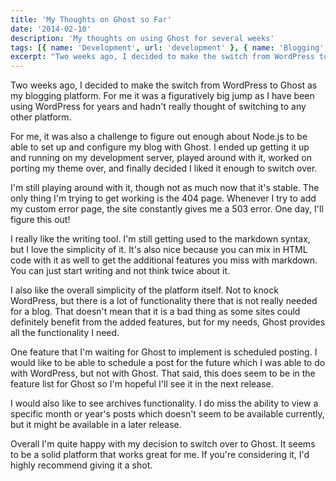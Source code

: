 ```yaml
---
title: 'My Thoughts on Ghost so Far'
date: '2014-02-10'
description: 'My thoughts on using Ghost for several weeks'
tags: [{ name: 'Development', url: 'development' }, { name: 'Blogging', url: 'blogging' }, { name: 'Thoughts', url: 'thoughts' }]
excerpt: "Two weeks ago, I decided to make the switch from WordPress to Ghost as my blogging platform. For me it was a figuratively big jump as I have been using WordPress for years and hadn't really thought of switching to any other platform."
---
```


Two weeks ago, I decided to make the switch from WordPress to Ghost as my blogging platform. For me it was a figuratively big jump as I have been using WordPress for years and hadn't really thought of switching to any other platform.

For me, it was also a challenge to figure out enough about Node.js to be able to set up and configure my blog with Ghost. I ended up getting it up and running on my development server, played around with it, worked on porting my theme over, and finally decided I liked it enough to switch over.

I'm still playing around with it, though not as much now that it's stable. The only thing I'm trying to get working is the 404 page. Whenever I try to add my custom error page, the site constantly gives me a 503 error. One day, I'll figure this out!

I really like the writing tool. I'm still getting used to the markdown syntax, but I love the simplicity of it. It's also nice because you can mix in HTML code with it as well to get the additional features you miss with markdown. You can just start writing and not think twice about it.

I also like the overall simplicity of the platform itself. Not to knock WordPress, but there is a lot of functionality there that is not really needed for a blog. That doesn't mean that it is a bad thing as some sites could definitely benefit from the added features, but for my needs, Ghost provides all the functionality I need.

One feature that I'm waiting for Ghost to implement is scheduled posting. I would like to be able to schedule a post for the future which I was able to do with WordPress, but not with Ghost. That said, this does seem to be in the feature list for Ghost so I'm hopeful I'll see it in the next release.

I would also like to see archives functionality. I do miss the ability to view a specific month or year's posts which doesn't seem to be available currently, but it might be available in a later release.

Overall I'm quite happy with my decision to switch over to Ghost. It seems to be a solid platform that works great for me. If you're considering it, I'd highly recommend giving it a shot.
